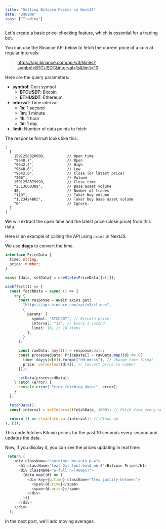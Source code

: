 ```yaml
---
title: "Getting Bitcoin Prices in NextJS"
date: "240906"
tags: ["Trading"]
---
```


Let's create a basic price-checking feature, which is essential for a trading bot.

You can use the Binance API below to fetch the current price of a coin at regular intervals:

> https://api.binance.com/api/v3/klines?symbol=BTCUSDT&interval=1s&limit=10

Here are the query parameters:

- **symbol**: Coin symbol
  - **BTCUSDT**: Bitcoin
  - **ETHUSDT**: Ethereum
- **interval**: Time interval
  - **1s**: 1 second
  - **1m**: 1 minute
  - **1h**: 1 hour
  - **1d**: 1 day
- **limit**: Number of data points to fetch

The response format looks like this:

```
[
  [
    1591258320000,      	// Open time
    "9640.7",       	 	// Open
    "9642.4",       	 	// High
    "9640.6",       	 	// Low
    "9642.0",      	 	 	// Close (or latest price)
    "206", 			 		// Volume
    1591258379999,       	// Close time
    "2.13660389",    		// Base asset volume
    48,             		// Number of trades
    "119",    				// Taker buy volume
    "1.23424865",      		// Taker buy base asset volume
    "0" 					// Ignore.
  ]
]
```

We will extract the open time and the latest price (close price) from this data.

Here is an example of calling the API using `axios` in NextJS.

We use **dayjs** to convert the time.

```typescript
interface PriceData {
  time: string;
  price: number;
}

const [data, setData] = useState<PriceData[]>([]);

useEffect(() => {
  const fetchData = async () => {
    try {
      const response = await axios.get(
        "https://api.binance.com/api/v3/klines",
        {
          params: {
            symbol: "BTCUSDT", // Bitcoin price
            interval: "1s", // Every 1 second
            limit: 10, // 10 items
          },
        }
      );

      const rawData: any[][] = response.data;
      const processedData: PriceData[] = rawData.map((d) => ({
        time: dayjs(d[0]).format("HH:mm:ss"), // Change time format
        price: parseFloat(d[4]), // Convert price to number
      }));

      setData(processedData);
    } catch (error) {
      console.error("Error fetching data:", error);
    }
  };

  fetchData();
  const interval = setInterval(fetchData, 1000); // Fetch data every second

  return () => clearInterval(interval); // Clean up
}, []);
```

This code fetches Bitcoin prices for the past 10 seconds every second and updates the data.

Now, if you display it, you can see the prices updating in real time:

```typescript
 return (
    <div className="container mx-auto p-4">
      <h1 className="text-2xl font-bold mb-4">Bitcoin Price</h1>
      <div className="w-full h-[400px]">
        {data.map((d) => (
          <div key={d.time} className="flex justify-between">
            <span>{d.time}</span>
            <span>{d.price}</span>
          </div>
        ))}
      </div>
    </div>
  );
```

In the next post, we'll add moving averages.
